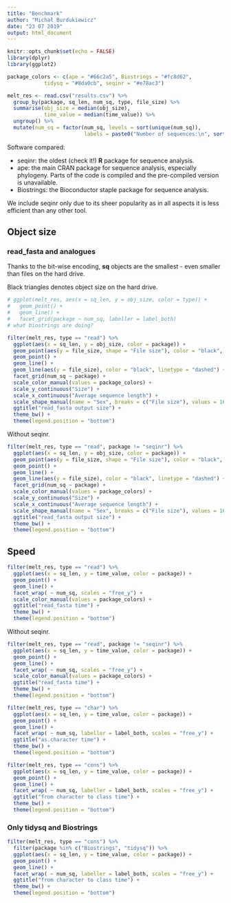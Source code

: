 ```yaml
---
title: "Benchmark"
author: "Michał Burdukiewicz"
date: "23 07 2019"
output: html_document
---
```


```r
knitr::opts_chunk$set(echo = FALSE)
library(dplyr)
library(ggplot2)

package_colors <- c(ape = "#66c2a5", Biostrings = "#fc8d62", 
            tidysq = "#8da0cb", seqinr = "#e78ac3")

melt_res <- read.csv("results.csv") %>% 
  group_by(package, sq_len, num_sq, type, file_size) %>% 
  summarise(obj_size = median(obj_size),
            time_value = median(time_value)) %>% 
  ungroup() %>% 
  mutate(num_sq = factor(num_sq, levels = sort(unique(num_sq)),
                         labels = paste0("Number of sequences:\n", sort(unique(num_sq)))))

```

Software compared:

 - seqinr: the oldest (check it!) **R** package for sequence analysis.
 - ape: the main CRAN package for sequence analysis, especially phylogeny. Parts of the code is compiled and the pre-compiled version is unavailable.
 - Biostrings: the Bioconductor staple package for sequence analysis. 

We include seqinr only due to its sheer popularity as in all aspects it is less efficient than any other tool.

## Object size

### read_fasta and analogues

Thanks to the bit-wise encoding, **sq** objects are the smallest - even smaller than files on the hard drive.

Black triangles denotes object size on the hard drive.

```r
# ggplot(melt_res, aes(x = sq_len, y = obj_size, color = type)) +
#   geom_point() +
#   geom_line() +
#   facet_grid(package ~ num_sq, labeller = label_both)
# what biostrings are doing?

filter(melt_res, type == "read") %>% 
  ggplot(aes(x = sq_len, y = obj_size, color = package)) +
  geom_point(aes(y = file_size, shape = "File size"), color = "black", size = 4, shape = 17) +
  geom_point() +
  geom_line() +
  geom_line(aes(y = file_size), color = "black", linetype = "dashed") +
  facet_grid(num_sq ~ package) +
  scale_color_manual(values = package_colors) +
  scale_y_continuous("Size") +
  scale_x_continuous("Average sequence length") +
  scale_shape_manual(name = "Sex", breaks = c("File size"), values = 16) +
  ggtitle("read_fasta output size") +
  theme_bw() +
  theme(legend.position = "bottom")
```

Without seqinr.

```r
filter(melt_res, type == "read", package != "seqinr") %>% 
  ggplot(aes(x = sq_len, y = obj_size, color = package)) +
  geom_point(aes(y = file_size, shape = "File size"), color = "black", size = 4, shape = 17) +
  geom_point() +
  geom_line() +
  geom_line(aes(y = file_size), color = "black", linetype = "dashed") +
  facet_grid(num_sq ~ package) +
  scale_color_manual(values = package_colors) +
  scale_y_continuous("Size") +
  scale_x_continuous("Average sequence length") +
  scale_shape_manual(name = "Sex", breaks = c("File size"), values = 16) +
  ggtitle("read_fasta output size") +
  theme_bw() +
  theme(legend.position = "bottom")

```


## Speed

```r
filter(melt_res, type == "read") %>% 
  ggplot(aes(x = sq_len, y = time_value, color = package)) +
  geom_point() +
  geom_line() +
  facet_wrap( ~ num_sq, scales = "free_y") +
  scale_color_manual(values = package_colors) +
  ggtitle("read_fasta time") +
  theme_bw() +
  theme(legend.position = "bottom")

```

Without seqinr.

```r
filter(melt_res, type == "read", package != "seqinr") %>% 
  ggplot(aes(x = sq_len, y = time_value, color = package)) +
  geom_point() +
  geom_line() +
  facet_wrap( ~ num_sq, scales = "free_y") +
  scale_color_manual(values = package_colors) +
  ggtitle("read_fasta time") +
  theme_bw() +
  theme(legend.position = "bottom")

```

```r
filter(melt_res, type == "char") %>% 
  ggplot(aes(x = sq_len, y = time_value, color = package)) +
  geom_point() +
  geom_line() +
  facet_wrap( ~ num_sq, labeller = label_both, scales = "free_y") +
  ggtitle("as.character time") +
  theme_bw() +
  theme(legend.position = "bottom")
```


```r
filter(melt_res, type == "cons") %>% 
  ggplot(aes(x = sq_len, y = time_value, color = package)) +
  geom_point() +
  geom_line() +
  facet_wrap( ~ num_sq, labeller = label_both, scales = "free_y") +
  ggtitle("from character to class time") +
  theme_bw() +
  theme(legend.position = "bottom")
```

### Only tidysq and Biostrings

```r
filter(melt_res, type == "cons") %>% 
  filter(package %in% c("Biostrings", "tidysq")) %>% 
  ggplot(aes(x = sq_len, y = time_value, color = package)) +
  geom_point() +
  geom_line() +
  facet_wrap( ~ num_sq, labeller = label_both, scales = "free_y") +
  ggtitle("from character to class time") +
  theme_bw() +
  theme(legend.position = "bottom")
```
